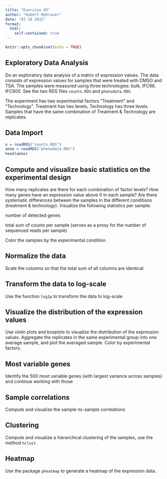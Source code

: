 ```yaml
---
title: "Exercise 03"
author: "Hubert Rehrauer"
date: "03 10 2022"
format:
  html:
    self-contained: true
---
```


```r
knitr::opts_chunk$set(echo = TRUE)
```

## Exploratory Data Analysis

Do an exploratory data analysis of a matrix of expression values. The data consists of expression values for samples that were treated with DMSO and TSA. The samples were measured using three technologies: bulk, IFC96, IFC800. See the two RDS files `counts.RDS` and `phenodata.RDS`.

The experiment has two experimental factors "Treatment" and "Technology". Treatment has two levels, Technology has three levels. Samples that have the same combination of Treatment & Technology are replicates.

## Data Import

```r
x = readRDS("counts.RDS")
anno = readRDS("phenodata.RDS")
head(anno)

```

## Compute and visualize basic statistics on the experimental design

How many replicates are there for each combination of factor levels? How many genes have an expression value above 0 in each sample? Are there systematic differences between the samples in the different conditions (treatment & technology). Visualize the following statistics per sample:

number of detected genes

total sum of counts per sample (serves as a proxy for the number of sequenced reads per sample)

Color the samples by the experimental condition.

## Normalize the data

Scale the columns so that the total sum of all columns are identical

## Transform the data to log-scale

Use the function `log1p` to transform the data to log-scale

## Visualize the distribution of the expression values

Use violin plots and boxplots to visualize the distribution of the expression values. 
Aggregate the replicates in the same experimental group into one average sample, and plot the averaged sample. Color by experimental factors.

## Most variable genes

Identify the 500 most variable genes (with largest variance across samples) and continue working with those

## Sample correlations

Compute and visualize the sample-to-sample correlations

## Clustering

Compute and visualize a hierarchical clustering of the samples, use the method `hclust`

## Heatmap

Use the package `pheatmap` to generate a heatmap of the expression data.

